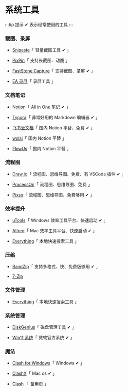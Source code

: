 # 系统工具

:::tip 提示
✔ 表示经常使用的工具
:::

### 截图、录屏

- [Snipaste](https://zh.snipaste.com/)「 轻量截图工具 ✔ 」

- [PixPin](https://pixpinapp.com/)「 支持长截图、动图 」

- [FastStone Capture](https://www.faststonecapture.cn/)「 支持截图、录屏 ✔ 」

- [EA 录屏](https://www.ieway.cn/)「 录屏工具 」

### 文档笔记

- [Notion](https://www.notion.so/)「 All in One 笔记 ✔ 」

- [Typora](https://typora.io/)「 非常好用的 Markdown 编辑器 ✔ 」

- [飞书云文档](https://www.feishu.cn/product/docs)「 国内 Notion 平替、免费 ✔ 」

- [wolai](https://www.wolai.com/)「 国内 Notion 平替 」

- [FlowUs](https://flowus.cn/product)「 国内 Notion 平替 」

### 流程图

- [Draw.io](https://app.diagrams.net/)「 流程图、思维导图、免费、有 VSCode 插件 ✔ 」

- [ProcessOn](https://www.processon.com/)「 流程图、思维导图、免费 」

- [Pixso](https://pixso.cn/)「 流程图、思维导图、免费够用 ✔ 」

### 效率提升

- [uTools](https://u.tools/)「 Windows 效率工具平台、快速启动 ✔ 」

- [Alfred](https://www.alfredapp.com/)「 Mac 效率工具平台、快速启动 ✔ 」

- [Everything](https://www.voidtools.com/zh-cn/)「 本地快速搜索工具 」

### 压缩

- [BandZip](https://www.bandisoft.com/bandizip/)「 支持多格式、快、免费版够用 ✔ 」

- [7-Zip](https://www.7-zip.org/)

### 文件管理

- [Everything](https://www.voidtools.com/zh-cn/)「 本地快速搜索工具 」

### 系统管理

- [DiskGenius](https://www.diskgenius.cn/)「 磁盘管理工具 ✔ 」

- [Win11 系统](https://www.microsoft.com/zh-cn/software-download/windows11)「 微软官方系统 ✔ 」

### 魔法

- [Clash for Windows](https://www.clashforwindows.net/clash-for-windows-download/)「 Windows ✔ 」

- [ClashX](https://wannaflix.com/dl.php?type=d&id=8)「 Mac os ✔ 」

- [Clash](https://github.com/WilliamStar007/ClashX-V2Ray-TopFreeProxy) 「 备用页 」
